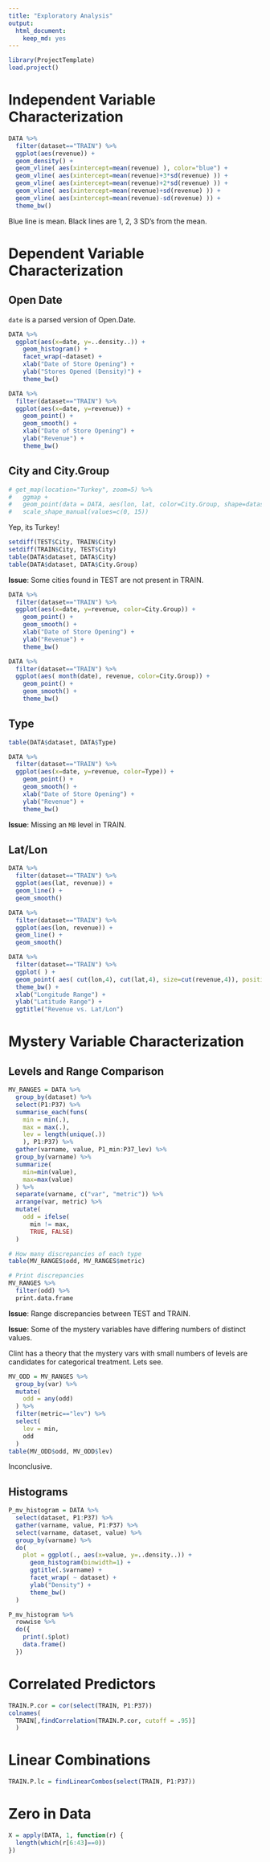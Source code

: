 ```yaml
---
title: "Exploratory Analysis"
output:
  html_document:
    keep_md: yes
---
```


```r
library(ProjectTemplate)
load.project()
```

# Independent Variable Characterization

```r
DATA %>%
  filter(dataset=="TRAIN") %>%
  ggplot(aes(revenue)) +
  geom_density() +
  geom_vline( aes(xintercept=mean(revenue) ), color="blue") +
  geom_vline( aes(xintercept=mean(revenue)+3*sd(revenue) )) +
  geom_vline( aes(xintercept=mean(revenue)+2*sd(revenue) )) +
  geom_vline( aes(xintercept=mean(revenue)+sd(revenue) )) +
  geom_vline( aes(xintercept=mean(revenue)-sd(revenue) )) +
  theme_bw()
```

Blue line is mean. Black lines are 1, 2, 3 SD's from the mean.

# Dependent Variable Characterization

## Open Date

`date` is a parsed version of Open.Date.

```r
DATA %>%
  ggplot(aes(x=date, y=..density..)) +
    geom_histogram() +
    facet_wrap(~dataset) +
    xlab("Date of Store Opening") +
    ylab("Stores Opened (Density)") +
    theme_bw()
```

```r
DATA %>%
  filter(dataset=="TRAIN") %>%
  ggplot(aes(x=date, y=revenue)) +
    geom_point() +
    geom_smooth() +
    xlab("Date of Store Opening") +
    ylab("Revenue") +
    theme_bw()
```

## City and City.Group

```r
# get_map(location="Turkey", zoom=5) %>%
#   ggmap +
#   geom_point(data = DATA, aes(lon, lat, color=City.Group, shape=dataset), position = "jitter", size=2) +
#   scale_shape_manual(values=c(0, 15))
```

Yep, its Turkey!

```r
setdiff(TEST$City, TRAIN$City)
setdiff(TRAIN$City, TEST$City)
table(DATA$dataset, DATA$City)
table(DATA$dataset, DATA$City.Group)
```

**Issue**: Some cities found in TEST are not present in TRAIN.

```r
DATA %>%
  filter(dataset=="TRAIN") %>%
  ggplot(aes(x=date, y=revenue, color=City.Group)) +
    geom_point() +
    geom_smooth() +
    xlab("Date of Store Opening") +
    ylab("Revenue") +
    theme_bw()
```

```r
DATA %>%
  filter(dataset=="TRAIN") %>%
  ggplot(aes( month(date), revenue, color=City.Group)) +
    geom_point() +
    geom_smooth() +
    theme_bw()
```

## Type

```r
table(DATA$dataset, DATA$Type)
```

```r
DATA %>%
  filter(dataset=="TRAIN") %>%
  ggplot(aes(x=date, y=revenue, color=Type)) +
    geom_point() +
    geom_smooth() +
    xlab("Date of Store Opening") +
    ylab("Revenue") +
    theme_bw()

```

**Issue**: Missing an `MB` level in TRAIN.

## Lat/Lon

```r
DATA %>%
  filter(dataset=="TRAIN") %>%
  ggplot(aes(lat, revenue)) +
  geom_line() +
  geom_smooth()

DATA %>%
  filter(dataset=="TRAIN") %>%
  ggplot(aes(lon, revenue)) +
  geom_line() +
  geom_smooth()

DATA %>%
  filter(dataset=="TRAIN") %>%
  ggplot( ) +
  geom_point( aes( cut(lon,4), cut(lat,4), size=cut(revenue,4)), position="jitter" ) +
  theme_bw() +
  xlab("Longitude Range") +
  ylab("Latitude Range") +
  ggtitle("Revenue vs. Lat/Lon")
```

# Mystery Variable Characterization

## Levels and Range Comparison

```r
MV_RANGES = DATA %>%
  group_by(dataset) %>%
  select(P1:P37) %>%
  summarise_each(funs(
    min = min(.),
    max = max(.),
    lev = length(unique(.))
    ), P1:P37) %>%
  gather(varname, value, P1_min:P37_lev) %>%
  group_by(varname) %>%
  summarize(
    min=min(value),
    max=max(value)
  ) %>%
  separate(varname, c("var", "metric")) %>%
  arrange(var, metric) %>%
  mutate(
    odd = ifelse(
      min != max,
      TRUE, FALSE)
  )

# How many discrepancies of each type
table(MV_RANGES$odd, MV_RANGES$metric)

# Print discrepancies
MV_RANGES %>%
  filter(odd) %>%
  print.data.frame
```

**Issue**: Range discrepancies between TEST and TRAIN.

**Issue**: Some of the mystery variables have differing numbers of distinct values.

Clint has a theory that the mystery vars with small numbers of levels
are candidates for categorical treatment. Lets see.

```r
MV_ODD = MV_RANGES %>%
  group_by(var) %>%
  mutate(
    odd = any(odd)
  ) %>%
  filter(metric=="lev") %>%
  select(
    lev = min,
    odd
  )
table(MV_ODD$odd, MV_ODD$lev)
```

Inconclusive.

## Histograms

```r
P_mv_histogram = DATA %>%
  select(dataset, P1:P37) %>%
  gather(varname, value, P1:P37) %>%
  select(varname, dataset, value) %>%
  group_by(varname) %>%
  do(
    plot = ggplot(., aes(x=value, y=..density..)) +
      geom_histogram(binwidth=1) +
      ggtitle(.$varname) +
      facet_wrap( ~ dataset) +
      ylab("Density") +
      theme_bw()
  )

P_mv_histogram %>%
  rowwise %>%
  do({
    print(.$plot)
    data.frame()
  })
```

# Correlated Predictors

```r
TRAIN.P.cor = cor(select(TRAIN, P1:P37))
colnames(
  TRAIN[,findCorrelation(TRAIN.P.cor, cutoff = .95)]
  )
```

# Linear Combinations
```r
TRAIN.P.lc = findLinearCombos(select(TRAIN, P1:P37))
```

# Zero in Data
```r
X = apply(DATA, 1, function(r) {
  length(which(r[6:43]==0))
})
```